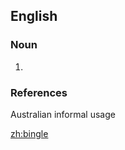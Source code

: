 ==English==

===Noun===
{{en-noun}}

# {{A collision, esp. motor vehicles}}

===References===
Australian informal usage

[[zh:bingle]]